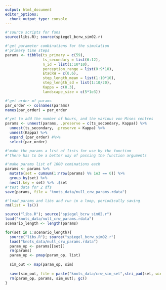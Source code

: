 ```yaml
---
output: html_document
editor_options: 
  chunk_output_type: console
---
```


```r
#'source scripts for funs
source(libs.R); source(spiegel_bcrw_sim02.r)
```

```r
#'get parameter combinations for the simulation
#'primary time steps
params <- tibble(ts_primary = c(59),
                 ts_secondary = list(6:12),
                 n_id = list(1:10*10), 
                 perception_range = list(0:9*10), 
                 EtaCRW = c(0.6), 
                 step_length_mean = list(1:10*10), 
                 step_length_sd = list(1:10/20),
                 Kappa = c(0.3),
                 landscape_size = c(5*1e3))

#'get order of params
par_order <- colnames(params)
names(par_order) = par_order

#'yet to add the number of hours, and the various von Mises centres
params <- unnest(params, .preserve = c(ts_secondary, Kappa)) %>% 
  unnest(ts_secondary, .preserve = Kappa) %>%
  unnest(Kappa) %>% 
  expand_(par_order) #%>% 
  select(par_order)

#'make the params a list of lists for use by the function
#'there has to be a better way of passing the function arguments
```

```r
#'make params list of 1000 cominations each
params <- params %>% 
  mutate(set = cumsum(1:nrow(params) %% 1e3 == 0)) %>% 
  group_by(set) %>%
  nest(.key = set) %>% .$set
#'test data for 2 dfs
save(params, file = "knots_data/null_crw_params.rdata")
```

```r
#'load params and libs and run in a loop, periodically saving
rm(list = ls())

source("libs.R"); source("spiegel_bcrw_sim02.r")
load("knots_data/null_crw_params.rdata")
scenario_length <- length(params)

for(set in 1:scenario_length){
  source("libs.R"); source("spiegel_bcrw_sim02.r")
  load("knots_data/null_crw_params.rdata")
  param_op <- params[[set]]
  rm(params)
  param_op <- pmap(param_op, list)
  
  sim_out <- map(param_op, sim)
  
  save(sim_out, file = paste("knots_data/crw_sim_set",stri_pad(set, width = 4, pad = 0),".rdata"))
  rm(param_op, params, sim_out); gc()
}

```

